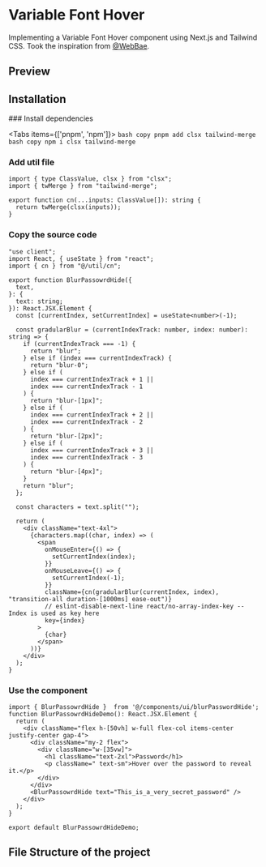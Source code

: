 

# Variable Font Hover

Implementing a Variable Font Hover component using Next.js and Tailwind CSS. Took the inspiration from [@WebBae](https://variable-font-weight-hover.webflow.io/).

## Preview
<ComponentContainer>
<VariableFontHover />
</ComponentContainer>


## Installation

<Steps>
### Install dependencies
 
<Tabs items={['pnpm', 'npm']}>
  <Tab>
    ```bash copy
	pnpm add clsx tailwind-merge
	```
  </Tab>
  <Tab>
	```bash copy
	npm i clsx tailwind-merge
	```
  </Tab>
</Tabs>
 
### Add util file
 
```tsx filename="utils/cn.ts" showLineNumbers copy
import { type ClassValue, clsx } from "clsx";
import { twMerge } from "tailwind-merge";

export function cn(...inputs: ClassValue[]): string {
  return twMerge(clsx(inputs));
}
```

### Copy the source code
```tsx filename="components/ui/blurPasswordHide.tsx" showLineNumbers copy
"use client";
import React, { useState } from "react";
import { cn } from "@/util/cn";

export function BlurPassowrdHide({
  text,
}: {
  text: string;
}): React.JSX.Element {
  const [currentIndex, setCurrentIndex] = useState<number>(-1);

  const gradularBlur = (currentIndexTrack: number, index: number): string => {
    if (currentIndexTrack === -1) {
      return "blur";
    } else if (index === currentIndexTrack) {
      return "blur-0";
    } else if (
      index === currentIndexTrack + 1 ||
      index === currentIndexTrack - 1
    ) {
      return "blur-[1px]";
    } else if (
      index === currentIndexTrack + 2 ||
      index === currentIndexTrack - 2
    ) {
      return "blur-[2px]";
    } else if (
      index === currentIndexTrack + 3 ||
      index === currentIndexTrack - 3
    ) {
      return "blur-[4px]";
    }
    return "blur";
  };

  const characters = text.split("");

  return (
    <div className="text-4xl">
      {characters.map((char, index) => (
        <span
          onMouseEnter={() => {
            setCurrentIndex(index);
          }}
          onMouseLeave={() => {
            setCurrentIndex(-1);
          }}
          className={cn(gradularBlur(currentIndex, index), "transition-all duration-[1000ms] ease-out")}
          // eslint-disable-next-line react/no-array-index-key -- Index is used as key here
          key={index}
        >
          {char}
        </span>
      ))}
    </div>
  );
}
```

### Use the component
```tsx showLineNumbers copy
import { BlurPassowrdHide }  from '@/components/ui/blurPasswordHide';
function BlurPassowrdHideDemo(): React.JSX.Element {
  return (
    <div className="flex h-[50vh] w-full flex-col items-center justify-center gap-4">
      <div className="my-2 flex">
        <div className="w-[35vw]">
          <h1 className="text-2xl">Password</h1>
          <p className=" text-sm">Hover over the password to reveal it.</p>
        </div>
      </div>
      <BlurPassowrdHide text="This_is_a_very_secret_password" />
    </div>
  );
}

export default BlurPassowrdHideDemo;
```
</Steps>

## File Structure of the project

<FileTree>
  <FileTree.Folder name="src" defaultOpen>
	<FileTree.Folder name="app">
		<FileTree.File name="favicon.ico" />
		<FileTree.File name="globals.css" />
		<FileTree.File name="layout.tsx" />
		<FileTree.File name="page.tsx" />
	</FileTree.Folder>
	<FileTree.Folder name="components" defaultOpen>
		<FileTree.Folder name="ui" defaultOpen>
			<FileTree.File name="blurPasswordHide.tsx" />
		</FileTree.Folder>
	</FileTree.Folder>
	<FileTree.Folder name="util" defaultOpen>
		<FileTree.File name="cn.ts" />
	</FileTree.Folder>
  </FileTree.Folder>
</FileTree>